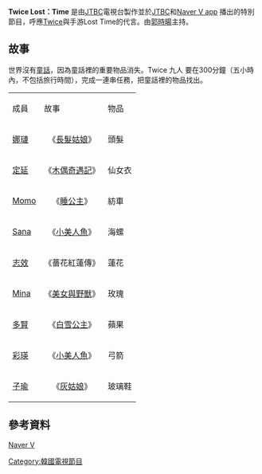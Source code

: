 
{{unreferenced|time=2017-01-18T05:07:27+00:00}}
'''Twice Lost：Time''' 是由[[JTBC|JTBC]]電視台製作並於[[JTBC|JTBC]]和[[NAVER|Naver V app]] 播出的特別節目，呼應[[TWICE|Twice]]與手游Lost Time的代言。由[[郭時暘|郭時暘]]主持。

== 故事 ==
世界沒有[[童話|童話]]，因為童話裡的重要物品消失。Twice 九人 要在300分鐘（五小時內，不包括旅行時間），完成一連串任務，把童話裡的物品找出。

{| class="wikitable"
|- style="background:linear-gradient(#FF5FA2 50%,#FCC89B 50%);  color:white; font-weight:bold" align="center"
| 成員 || 故事 || 物品
|-
| [[娜璉|娜璉]] ||<center> 《[[長髮姑娘|長髮姑娘]]》|| 頭髮
|-
| [[定延|定延]] ||<center> 《[[木偶奇遇記|木偶奇遇記]]》 || 仙女衣
|-
| [[平井桃|Momo]] || <center>《[[睡公主|睡公主]]》 || 紡車
|-
| [[湊崎紗夏|Sana]] || <center>《[[小美人魚|小美人魚]]》|| 海螺
|-
| [[志效|志效]] || 《薔花紅蓮傳》 ||蓮花
|-
| [[名井南|Mina]] ||<center>《[[美女與野獸|美女與野獸]]》|| 玫瑰
|-
| [[多賢|多賢]] ||<center>《[[白雪公主|白雪公主]]》|| 蘋果
|-
| [[彩瑛|彩瑛]] || <center>《[[小美人魚|小美人魚]]》 || 弓箭
|-
| [[周子瑜|子瑜]] ||<center>《[[灰姑娘|灰姑娘]]》|| 玻璃鞋
|}

==參考資料==
[http://www.vlive.tv/video/21144/playlist/20933http://www.vlive.tv/video/21144/playlist/20933 Naver V]{{dead link|date=2018年5月 |bot=InternetArchiveBot |fix-attempted=yes }}

[[Category:韓國電視節目|Category:韓國電視節目]]